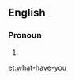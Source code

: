 ==English==

===Pronoun===
{{en-pron|pos=[[what]]-[[have]]-[[you]]}}

# {{alternative spelling of|[[what have you]]}}

[[et:what-have-you]]